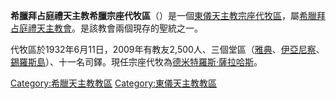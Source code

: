 {{Infobox Roman Catholic diocese
|Roman Catholic Diocese of=希臘拜占庭禮天主教<br>希臘宗座代牧區
|Latin name of diocese= Exarchatus Apostolicus Graeciae
|image=
|caption=
|location= [[希臘|希臘]]
|territory=
|population=2,500
|rite=[[拜占庭禮|拜占庭禮]]
|eastern church=[[希臘拜占庭禮天主教會|希臘拜占庭禮天主教會]]
|patron=
|province=
|established= 1932年
|cathedral=聖三主教座堂
|co-cathedral=
|leadership= 宗座代牧
|website=http://www.elcathex.com/
|pope=
|patriarch=
|metropolitan=
|major archbishop=
|ordinary=德米特羅斯·薩拉哈斯
|coadjutor archbishop=
|coadjutor bishop=
|auxiliary=
|emeritus=
}}

'''希臘拜占庭禮天主教希臘宗座代牧區'''（{{lang-la|Exarchatus Apostolicus Graeciae}}）是一個[[東儀天主教|東儀天主教]][[宗座代牧|宗座代牧區]]，屬[[希臘拜占庭禮天主教會|希臘拜占庭禮天主教會]]。是該教會兩個現存的聖統之一。

代牧區於1932年6月11日，2009年有教友2,500人、三個堂區（[[雅典|雅典]]、[[伊亞尼察|伊亞尼察]]、[[錫羅斯島|錫羅斯島]]）、十一名司鐸。現任宗座代牧為[[德米特羅斯·薩拉哈斯|德米特羅斯·薩拉哈斯]]。
{{希臘天主教教區}}
[[Category:希臘天主教教區|Category:希臘天主教教區]]
[[Category:東儀天主教教區|Category:東儀天主教教區]]